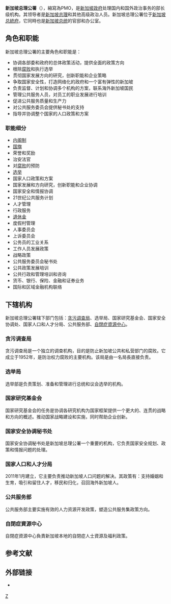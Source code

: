 {{Infobox Government agency
|agency_name     = 新加坡总理公署<br />Prime Minister's Office
|abbreviation    = PMO
|logo            = Crest of the Prime Minister of Singapore.png
|logo_width      = 200 px
|formed          =
|preceding1      =
|dissolved       =
|superseding     =
|jurisdiction    = {{SGP}}
|employees       = 618人 （2010年）<ref name="PMO" />
|budget          = {{increase}}290,940,000 [[SGD|SGD]] （2010年）<ref name="PMO">{{cite web|title =Head U: Prime Minister Office|work =Budget 2010: Revenue and Expenditure Estimates|publisher =Ministry of Finance|date =February 2010|url =http://www.mof.gov.sg/budget_2010/revenue_expenditure/attachment/27%20PMO%20EE2010.pdf|format =PDF|accessdate =2010-09-14|archive-url =https://web.archive.org/web/20110716155004/http://www.mof.gov.sg/budget_2010/revenue_expenditure/attachment/27%20PMO%20EE2010.pdf|archive-date =2011-07-16|dead-url =no}}</ref>
|headquarters    = [[新加坡总統府|新加坡总統府]] 邮区 238823
|latd  = 1   |latm  = 18 |lats  = 25 |latNS  = N
|longd = 103 |longm = 50 |longs = 35 |longEW = E
|region_code     = SG
|minister1_name  = [[李显龙|李显龙]]
|minister1_pfo   = 总理
|minister2_name  = [[黃循財|黃循財]]
|minister2_pfo   = 副總理
|minister3_name  = [[王瑞杰|王瑞杰]]
|minister3_pfo   = 副总理兼经济政策统筹部长
|minister4_name  = [[张志贤|张志贤]]
|minister4_pfo   = 国务资政兼国家安全统筹部长
|minister5_name  = [[尚达曼|尚达曼]]
|minister5_pfo   = 国务资政兼社会政策统筹部长
|minister6_name  = [[英兰妮|英兰妮]]
|minister6_pfo   = 部长
|minister7_name  = [[孟理齐|孟理齐]]
|minister7_pfo   = 部长
|minister8_name  = [[陈诗龙|陈诗龙]]
|minister8_pfo   = 部长
|minister9_name  = [[陈杰豪|陈杰豪]]
|minister9_pfo   = 政务部长
|chief1_name     = 王文辉 
|chief1_position = 公務員首長、常任秘书（特別任務）
|chief2_name     = 林双河
|chief2_position = 常任秘书
|parent_agency   =
|child1_agency   = 新加坡金融管理局
|child2_agency   = 公共服务学院
|website         = {{url|www.pmo.gov.sg}}
|footnotes       =
}}
'''新加坡总理公署'''（{{lang-en|'''Prime Minister's Office'''}}），縮寫為PMO，是[[新加坡政府|新加坡政府]]处理国内和国外政治事务的部长级机构。其领导者是[[新加坡总理|新加坡总理]]和其他高级政治人员。新加坡总理公署位于[[新加坡总統府|新加坡总統府]]，它同時也是[[新加坡总统|新加坡总统]]的官邸和办公室。

==角色和职能==
新加坡总理公署的主要角色和职能是：
*协调各部委和政府的总体政策活动，提供全面的政策方向
*根除[[腐败|腐败]]和执行选举
*贯彻国家发展方向的研究，创新职能和企业策略
*争取国家安全性，打造网络化的政府和一个富有弹性的新加坡
*负责监督、计划和协调多个机构的方案，联系海外新加坡国民
*管理公共服务人员，对员工的职业发展进行培训
*促进公共服务质量和生产力
*对公共服务委员会提供秘书处的支持
*指导并协调整个国家的人口政策和方案

===职能细分===
*[[内阁制|内阁制]]
*[[国旗|国旗]]
*荣誉和奖励
*治安法官
*对[[腐败|腐败]]的预防
*[[选举|选举]]
*国家人口政策和方案
*国家发展和方向研究，创新职能和企业协调
*国家安全和情报协调
*21世纪公共服务计划
*人才管理
*行政服务
*[[退休金|退休金]]
*度假村管理
*人事委员会
*上诉委员会
*公务员的工业关系
*工作人员发展政策
*战略政策
*公共服务委员会秘书处
*公共政策发展培训
*公共行政和管理培训和咨询
*货币、银行、保险、金融和证券业务
*国际和区域金融机构联络

==下辖机构==
新加坡总理公署辖下部门包括：[[贪污调查局|贪污调查局]]、选举局、国家研究基金会、国家安全协调处、国家人口和人才分局、公共服务部、[[自閉症資源中心|自閉症資源中心]]。

===贪污调查局===
{{Main|贪污调查局}}
贪污调查局是一个独立的调查机构，目的是防止新加坡公共和私营部门的腐败。它成立于1952年，是防治权力腐败的主要机构。该局是由一名局長直接负责。

===选举局===
选举部是负责策划、准备和管理进行总统和议会选举的机构。

===国家研究基金会===
国家研究基金会的任务是协调各研究机构为国家框架提供一个更大的、连贯的战略和方向的概述。推动国家战略建设和实施，同时帮助企业创新。

===国家安全协调秘书处===
国家安全协调秘书处是新加坡总理公署一个重要的机构，它负责国家安全规划、政策和情报问题的处理。

===国家人口和人才分局===
2011年1月建立，它主要负责推动新加坡人口问题的解决。其政策有：支持婚姻和生育，吸引和留住人才，移民和归化，召回海外新加坡人。

===公共服务部===
公共服务部主要实施有效的人力资源开发政策，塑造公共服务集政策方向。

===自閉症資源中心===
自閉症資源中心負責新加坡本地的自閉症人士資源及福利政策。

==参考文献==
{{reflist}}

==外部链接==
{{Commons category|Prime Minister's Office (Singapore)}}
*{{Official website|http://www.pmo.gov.sg/}}  {{en icon}}

{{新加坡政府}}

{{DEFAULTSORT:X新加坡}}
[[Category:新加坡政府部门|Z]]